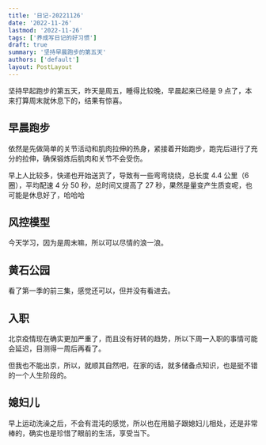 ```yaml
---
title: '日记-20221126'
date: '2022-11-26'
lastmod: '2022-11-26'
tags: ['养成写日记的好习惯']
draft: true
summary: '坚持早晨跑步的第五天'
authors: ['default']
layout: PostLayout
---
```


坚持早起跑步的第五天，昨天是周五，睡得比较晚，早晨起来已经是 9 点了，本来打算周末就休息下的，结果有惊喜。

## 早晨跑步

依然是先做简单的关节活动和肌肉拉伸的热身，紧接着开始跑步，跑完后进行了充分的拉伸，确保锻炼后肌肉和关节不会受伤。

早上人比较多，快递也开始送货了，导致有一些弯弯绕绕，总长度 4.4 公里（6 圈），平均配速 4 分 50 秒，总时间又提高了 27 秒，果然是量变产生质变呢，也可能是休息好了，哈哈哈

## 风控模型

今天学习，因为是周末嘛，所以可以尽情的浪一浪。

## 黄石公园

看了第一季的前三集，感觉还可以，但并没有看进去。

## 入职

北京疫情现在确实更加严重了，而且没有好转的趋势，所以下周一入职的事情可能会延迟，目测得一周后再看了。

但我也不能出京，所以，就顺其自然吧，在家的话，就多储备点知识，也是挺不错的一个人生阶段的。

## 媳妇儿

早上运动洗澡之后，不会有混沌的感觉，所以也在用脑子跟媳妇儿相处，还是非常棒的，确实也是珍惜了眼前的生活，享受当下。
